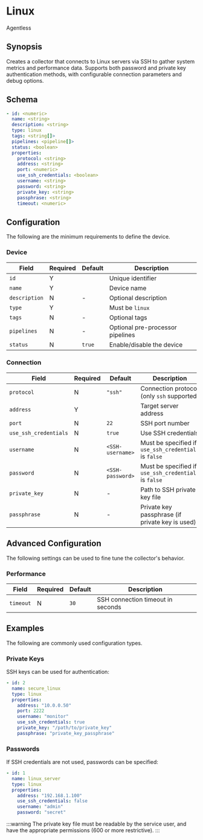 # Linux

<span class="theme-doc-version-badge badge badge--secondary">Agentless</span>

## Synopsis

Creates a collector that connects to Linux servers via SSH to gather system metrics and performance data. Supports both password and private key authentication methods, with configurable connection parameters and debug options.

## Schema

```yaml
- id: <numeric>
  name: <string>
  description: <string>
  type: linux
  tags: <string[]>
  pipelines: <pipeline[]>
  status: <boolean>
  properties:
    protocol: <string>
    address: <string>
    port: <numeric>
    use_ssh_credentials: <boolean>
    username: <string>
    password: <string>
    private_key: <string>
    passphrase: <string>
    timeout: <numeric>
```

## Configuration

The following are the minimum requirements to define the device.

### Device

|Field|Required|Default|Description|
|---|---|---|---|
|`id`|Y||Unique identifier|
|`name`|Y||Device name|
|`description`|N|-|Optional description|
|`type`|Y||Must be `linux`|
|`tags`|N|-|Optional tags|
|`pipelines`|N|-|Optional pre-processor pipelines|
|`status`|N|`true`|Enable/disable the device|

### Connection

|Field|Required|Default|Description|
|---|---|---|---|
|`protocol`|N|`"ssh"`|Connection protocol (only `ssh` supported)|
|`address`|Y||Target server address|
|`port`|N|`22`|SSH port number|
|`use_ssh_credentials`|N|`true`|Use SSH credentials|
|`username`|N|`<SSH-username>`|Must be specified if `use_ssh_credentials` is `false`|
|`password`|N|`<SSH-password>`|Must be specified if `use_ssh_credentials` is `false`|
|`private_key`|N|-|Path to SSH private key file|
|`passphrase`|N|-|Private key passphrase (if private key is used)|

## Advanced Configuration

The following settings can be used to fine tune the collector's behavior.

### Performance

|Field|Required|Default|Description|
|---|---|---|---|
|`timeout`|N|`30`|SSH connection timeout in seconds|

## Examples

The following are commonly used configuration types.

### Private Keys

SSH keys can be used for authentication:

```yaml
- id: 2
  name: secure_linux
  type: linux
  properties:
    address: "10.0.0.50"
    port: 2222
    username: "monitor"
    use_ssh_credentials: true
    private_key: "/path/to/private_key"
    passphrase: "private_key_passphrase"
```

### Passwords

If SSH credentials are not used, passwords can be specified:

```yaml
- id: 1
  name: linux_server
  type: linux
  properties:
    address: "192.168.1.100"
    use_ssh_credentials: false
    username: "admin"
    password: "secret"
```

:::warning
The private key file must be readable by the service user, and have the appropriate permissions (600 or more restrictive).
:::
